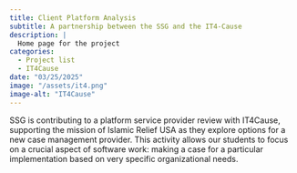 ```yaml
---
title: Client Platform Analysis
subtitle: A partnership between the SSG and the IT4-Cause
description: |
  Home page for the project
categories:
  - Project list
  - IT4Cause
date: "03/25/2025"
image: "/assets/it4.png"
image-alt: "IT4Cause"
---
```


SSG is contributing to a platform service provider review with IT4Cause, supporting the mission of Islamic Relief USA as they explore options for a new case management provider. This activity allows our students to focus on a crucial aspect of software work: making a case for a particular implementation based on very specific organizational needs.
